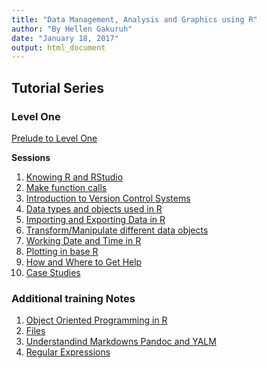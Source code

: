 ```yaml
---
title: "Data Management, Analysis and Graphics using R"
author: "By Hellen Gakuruh"
date: "January 18, 2017"
output: html_document
---
```


## Tutorial Series 

### Level One

[Prelude to Level One](../Class_Notes/Level One/PreludeToLevelOne.html)

**Sessions**

1. [Knowing R and RStudio](../Class_Notes/Level One/SessionOne_KnowingRandRStudio.html)
1. [Make function calls](../Class_Notes/Level One/SessionTwo_MakingFunctionCalls.html)
1. [Introduction to Version Control Systems](../Class_Notes/Level One/SessionThree_IntroductionToVersionControlSystems.html) 
1. [Data types and objects used in R](../Class_Notes/Level One/SessionFour_DataTypesandObjects.html)
1. [Importing and Exporting Data in R](../Class_Notes/Level One/SessionFive_ImportingandExportingData.html)
1. [Transform/Manipulate different data objects](../Class_Notes/Level One/SessionSix_TransformingManipulatingDataObjects.html) 
1. [Working Date and Time in R](../Class_Notes/Level One/SessionSeven_WorkingWithDatesandTime.html)
1. [Plotting in base R](../Class_Notes/Level One/SessionEight_PlottingInBaseR.html)
1. [How and Where to Get Help](../Class_Notes/Level One/SessionNine_HowandWheretoGetHelp.html)
1. [Case Studies](../Class_Notes/Level One/SessionTen_CaseStudies.html)

### Additional training Notes

1. [Object Oriented Programming in R](../Programming for Non-programmers/Object_Oriented_Programming_in_R.html)
1. [Files](../Programming for Non-programmers/Files.html)
1. [Understandind Markdowns Pandoc and YALM](../Programming for Non-programmers/Understanding_Markdowns_Pandoc_and_YALM.html)
1. [Regular Expressions](../Programming for Non-programmers/Regular_Expressions.html)

